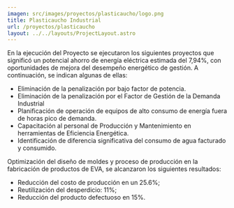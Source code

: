 ```yaml
---
imagen: src/images/proyectos/plasticaucho/logo.png
title: Plasticaucho Industrial
url: /proyectos/plasticaucho
layout: ../../layouts/ProjectLayout.astro
---
```


<Cover img={cover} title="Plasticaucho Industrial"/>

<BasicSection img={p0} 
title='Implementación de la Norma ISO 50001' 
img_description='Ing. Eddison Arcos Acosta, Consultor Experto (derecha) e Ing. Paul Espinosa Líder del Equipo de Gestión de la Energía en Plasticaucho Industrial S.A.'>
En la ejecución del Proyecto se ejecutaron los siguientes proyectos que significó un potencial ahorro de energía eléctrica estimada del 7,94%, con oportunidades de mejora del desempeño energético de gestión.
A continuación, se indican algunas de ellas:
</BasicSection>

<MirrorSection img={p1} 
img_description='Afiches de difusión del SGEn en Plasticaucho Industrial S.A'>
- Eliminación de la penalización por bajo factor de potencia.
- Eliminación de la penalización por el Factor de Gestión de la Demanda Industrial
- Planificación de operación de equipos de alto consumo de energía fuera de horas pico de demanda.
- Capacitación al personal de Producción y Mantenimiento en herramientas de Eficiencia Energética.
- Identificación de diferencia significativa del consumo de agua facturado y consumido.
</MirrorSection>

<BasicSection img={p2} 
title='Economía Circular' 
img_description='Plasticaucho Industrial'>
Optimización del diseño de moldes y proceso de producción en la fabricación de productos de EVA, se alcanzaron los siguientes resultados:

- Reducción del costo de producción en un 25.6%;
- Reutilización del desperdicio: 11%;
- Reducción del producto defectuoso en 15%.
</BasicSection>




